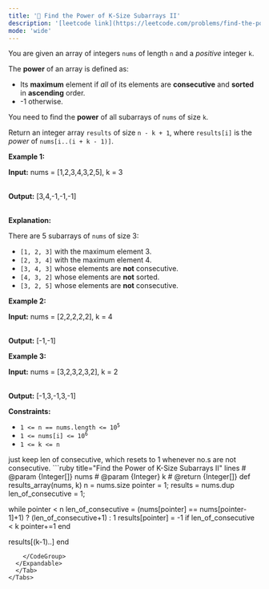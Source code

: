 ```yaml
---
title: '🧀 Find the Power of K-Size Subarrays II'
description: '[leetcode link](https://leetcode.com/problems/find-the-power-of-k-size-subarrays-ii/description/)'
mode: 'wide'
---
```

<Tabs>
  <Tab title="Question" icon="circle-question" iconType="regular">
    <Card>
      <p>You are given an array of integers <code>nums</code> of length <code>n</code> and a <em>positive</em> integer <code>k</code>.</p>  <p>The <strong>power</strong> of an array is defined as:</p>  <ul>  <li>Its <strong>maximum</strong> element if <em>all</em> of its elements are <strong>consecutive</strong> and <strong>sorted</strong> in <strong>ascending</strong> order.</li>  <li>-1 otherwise.</li> </ul>  <p>You need to find the <strong>power</strong> of all <span data-keyword="subarray-nonempty">subarrays</span> of <code>nums</code> of size <code>k</code>.</p>  <p>Return an integer array <code>results</code> of size <code>n - k + 1</code>, where <code>results[i]</code> is the <em>power</em> of <code>nums[i..(i + k - 1)]</code>.</p>   <p><strong class="example">Example 1:</strong></p>  <div class="example-block"> <p><strong>Input:</strong> <span class="example-io">nums = [1,2,3,4,3,2,5], k = 3</span></p>  <p><br/> <strong>Output:</strong> [3,4,-1,-1,-1]</p>  <p><br/> <strong>Explanation:</strong></p>  <p>There are 5 subarrays of <code>nums</code> of size 3:</p>  <ul>  <li><code>[1, 2, 3]</code> with the maximum element 3.</li>  <li><code>[2, 3, 4]</code> with the maximum element 4.</li>  <li><code>[3, 4, 3]</code> whose elements are <strong>not</strong> consecutive.</li>  <li><code>[4, 3, 2]</code> whose elements are <strong>not</strong> sorted.</li>  <li><code>[3, 2, 5]</code> whose elements are <strong>not</strong> consecutive.</li> </ul> </div>  <p><strong class="example">Example 2:</strong></p>  <div class="example-block"> <p><strong>Input:</strong> <span class="example-io">nums = [2,2,2,2,2], k = 4</span></p>  <p><br/> <strong>Output:</strong> <span class="example-io">[-1,-1]</span></p> </div>  <p><strong class="example">Example 3:</strong></p>  <div class="example-block"> <p><strong>Input:</strong> <span class="example-io">nums = [3,2,3,2,3,2], k = 2</span></p>  <p><br/> <strong>Output:</strong> <span class="example-io">[-1,3,-1,3,-1]</span></p> </div>   <p><strong>Constraints:</strong></p>  <ul>  <li><code>1 &lt;= n == nums.length &lt;= 10<sup>5</sup></code></li>  <li><code>1 &lt;= nums[i] &lt;= 10<sup>6</sup></code></li>  <li><code>1 &lt;= k &lt;= n</code></li> </ul> 
    </Card>
  </Tab>
  <Tab title="Solution" icon="lightbulb" iconType="regular" >
    <Card>
      just keep len of consecutive, which resets to 1 whenever no.s are not consecutive.
    </Card>
  <Expandable title="code">
    <CodeGroup dropdown>
```ruby title="Find the Power of K-Size Subarrays II" lines
# @param {Integer[]} nums
# @param {Integer} k
# @return {Integer[]}
def results_array(nums, k)
  n = nums.size
  pointer = 1;
  results = nums.dup
  len_of_consecutive = 1;

  while pointer < n
    len_of_consecutive = (nums[pointer] == nums[pointer-1]+1) ? (len_of_consecutive+1) : 1
    results[pointer] = -1 if len_of_consecutive < k
    pointer+=1
  end

  results[(k-1)..]
end
```
    </CodeGroup>
  </Expandable>
  </Tab>
</Tabs>